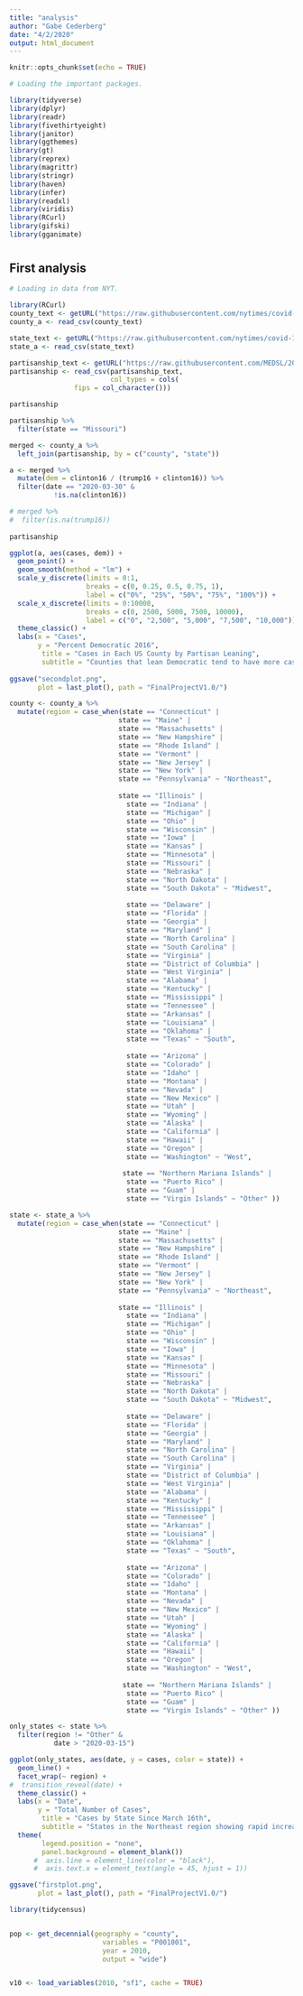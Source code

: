 ```yaml
---
title: "analysis"
author: "Gabe Cederberg"
date: "4/2/2020"
output: html_document
---
```


```r
knitr::opts_chunk$set(echo = TRUE)

# Loading the important packages.

library(tidyverse)
library(dplyr)
library(readr)
library(fivethirtyeight)
library(janitor)
library(ggthemes)
library(gt)
library(reprex)
library(magrittr)
library(stringr)
library(haven)
library(infer)
library(readxl)
library(viridis)  
library(RCurl)
library(gifski)
library(gganimate)

```

# {.tabset}

## First analysis

```r
# Loading in data from NYT. 

library(RCurl)
county_text <- getURL("https://raw.githubusercontent.com/nytimes/covid-19-data/master/us-counties.csv")
county_a <- read_csv(county_text)

state_text <- getURL("https://raw.githubusercontent.com/nytimes/covid-19-data/master/us-states.csv")
state_a <- read_csv(state_text)

partisanship_text <- getURL("https://raw.githubusercontent.com/MEDSL/2018-elections-unoffical/master/election-context-2018.csv")
partisanship <- read_csv(partisanship_text,
                         col_types = cols(
                fips = col_character()))

partisanship

partisanship %>% 
  filter(state == "Missouri")

merged <- county_a %>% 
  left_join(partisanship, by = c("county", "state"))

a <- merged %>% 
  mutate(dem = clinton16 / (trump16 + clinton16)) %>% 
  filter(date == "2020-03-30" &
           !is.na(clinton16))

# merged %>% 
#  filter(is.na(trump16))
                
partisanship

ggplot(a, aes(cases, dem)) +
  geom_point() +
  geom_smooth(method = "lm") +
  scale_y_discrete(limits = 0:1,
                   breaks = c(0, 0.25, 0.5, 0.75, 1), 
                   label = c("0%", "25%", "50%", "75%", "100%")) +
  scale_x_discrete(limits = 0:10000,
                   breaks = c(0, 2500, 5000, 7500, 10000), 
                   label = c("0", "2,500", "5,000", "7,500", "10,000")) +
  theme_classic() +
  labs(x = "Cases", 
       y = "Percent Democratic 2016", 
        title = "Cases in Each US County by Partisan Leaning", 
        subtitle = "Counties that lean Democratic tend to have more cases") + ylim(0, 1)
  
ggsave("secondplot.png", 
       plot = last_plot(), path = "FinalProjectV1.0/")
```


```r
county <- county_a %>% 
  mutate(region = case_when(state == "Connecticut" |
                           state == "Maine" |
                           state == "Massachusetts" |
                           state == "New Hampshire" |
                           state == "Rhode Island" |
                           state == "Vermont" |
                           state == "New Jersey" |
                           state == "New York" |
                           state == "Pennsylvania" ~ "Northeast",
                           
                           state == "Illinois" |
                             state == "Indiana" |
                             state == "Michigan" |
                             state == "Ohio" |
                             state == "Wisconsin" |
                             state == "Iowa" |
                             state == "Kansas" |
                             state == "Minnesota" |
                             state == "Missouri" |
                             state == "Nebraska" |
                             state == "North Dakota" |
                             state == "South Dakota" ~ "Midwest",
                           
                             state == "Delaware" |
                             state == "Florida" |
                             state == "Georgia" |
                             state == "Maryland" |
                             state == "North Carolina" |
                             state == "South Carolina" |
                             state == "Virginia" |
                             state == "District of Columbia" |
                             state == "West Virginia" |
                             state == "Alabama" |
                             state == "Kentucky" |
                             state == "Mississippi" |
                             state == "Tennessee" |
                             state == "Arkansas" |
                             state == "Louisiana" |
                             state == "Oklahoma" |
                             state == "Texas" ~ "South",
                           
                             state == "Arizona" |
                             state == "Colorado" |
                             state == "Idaho" |
                             state == "Montana" |
                             state == "Nevada" |
                             state == "New Mexico" |
                             state == "Utah" |
                             state == "Wyoming" |
                             state == "Alaska" |
                             state == "California" |
                             state == "Hawaii" |
                             state == "Oregon" |
                             state == "Washington" ~ "West",
                           
                            state == "Northern Mariana Islands" | 
                             state == "Puerto Rico" | 
                             state == "Guam" | 
                             state == "Virgin Islands" ~ "Other" ))

state <- state_a %>% 
  mutate(region = case_when(state == "Connecticut" |
                           state == "Maine" |
                           state == "Massachusetts" |
                           state == "New Hampshire" |
                           state == "Rhode Island" |
                           state == "Vermont" |
                           state == "New Jersey" |
                           state == "New York" |
                           state == "Pennsylvania" ~ "Northeast",
                           
                           state == "Illinois" |
                             state == "Indiana" |
                             state == "Michigan" |
                             state == "Ohio" |
                             state == "Wisconsin" |
                             state == "Iowa" |
                             state == "Kansas" |
                             state == "Minnesota" |
                             state == "Missouri" |
                             state == "Nebraska" |
                             state == "North Dakota" |
                             state == "South Dakota" ~ "Midwest",
                           
                             state == "Delaware" |
                             state == "Florida" |
                             state == "Georgia" |
                             state == "Maryland" |
                             state == "North Carolina" |
                             state == "South Carolina" |
                             state == "Virginia" |
                             state == "District of Columbia" |
                             state == "West Virginia" |
                             state == "Alabama" |
                             state == "Kentucky" |
                             state == "Mississippi" |
                             state == "Tennessee" |
                             state == "Arkansas" |
                             state == "Louisiana" |
                             state == "Oklahoma" |
                             state == "Texas" ~ "South",
                           
                             state == "Arizona" |
                             state == "Colorado" |
                             state == "Idaho" |
                             state == "Montana" |
                             state == "Nevada" |
                             state == "New Mexico" |
                             state == "Utah" |
                             state == "Wyoming" |
                             state == "Alaska" |
                             state == "California" |
                             state == "Hawaii" |
                             state == "Oregon" |
                             state == "Washington" ~ "West",
                           
                            state == "Northern Mariana Islands" | 
                             state == "Puerto Rico" | 
                             state == "Guam" | 
                             state == "Virgin Islands" ~ "Other" ))

only_states <- state %>% 
  filter(region != "Other" &
           date > "2020-03-15")
```


```r

ggplot(only_states, aes(date, y = cases, color = state)) + 
  geom_line() +
  facet_wrap(~ region) +
#  transition_reveal(date) +
  theme_classic() +
  labs(x = "Date", 
       y = "Total Number of Cases", 
        title = "Cases by State Since March 16th", 
        subtitle = "States in the Northeast region showing rapid increase in cases") +
  theme(
        legend.position = "none",
        panel.background = element_blank()) 
      #  axis.line = element_line(color = "black"),
      #  axis.text.x = element_text(angle = 45, hjust = 1))

ggsave("firstplot.png", 
       plot = last_plot(), path = "FinalProjectV1.0/")

```


```r
library(tidycensus)


pop <- get_decennial(geography = "county",
                       variables = "P001001",
                       year = 2010,
                       output = "wide")


v10 <- load_variables(2010, "sf1", cache = TRUE)
```

